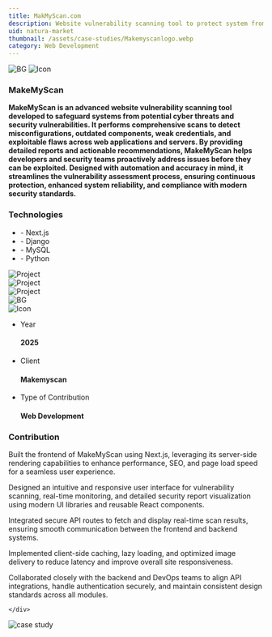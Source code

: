 ---
title: MakMyScan.com
description: Website vulnerability scanning tool to protect system from possible security threats and vulnerabilities .
uid: natura-market
thumbnail: /assets/case-studies/Makemyscanlogo.webp
category: Web Development
---

<PortfolioHeader media="/assets/case-studies/Makemyscanlogo.webp" />

<div className="container">
  <div data-aos="zoom-in">
    <div class="d-flex project-infos-wrap shadow-box mb-24">
      <img src="/assets/bg1.png" alt="BG" class="bg-img" />
      <img src="/assets/icons/icon2-2.png" alt="Icon" />
      <div class="project-details-info flex-1">
        <h3>MakeMyScan</h3>
        <p>
          <b>
            MakeMyScan is an advanced website vulnerability scanning tool
            developed to safeguard systems from potential cyber threats and
            security vulnerabilities. It performs comprehensive scans to detect
            misconfigurations, outdated components, weak credentials, and
            exploitable flaws across web applications and servers. By providing
            detailed reports and actionable recommendations, MakeMyScan helps
            developers and security teams proactively address issues before they
            can be exploited. Designed with automation and accuracy in mind, it
            streamlines the vulnerability assessment process, ensuring
            continuous protection, enhanced system reliability, and compliance
            with modern security standards.
          </b>
        </p>
      </div>
      <div class="project-details-info flex-1">
        <h3>Technologies</h3>
        <ul>
          <li>- Next.js</li>
          <li>- Django</li>
          <li>- MySQL</li>
          <li>- Python</li>
        </ul>
      </div>
    </div>
  </div>
  <div class="project-details-2-img mb-24" data-aos="zoom-in">
    <img src="/assets/case-studies/MakemyScan1.png" alt="Project" />
  </div>
  <div class="row mb-24">
    <div class="col-md-6" data-aos="zoom-in">
      <div class="project-details-3-img">
        <img src="/assets/case-studies/makemyscan2.png" alt="Project" />
      </div>
    </div>
    <div class="col-md-6" data-aos="zoom-in">
      <div class="project-details-3-img">
        <img src="/assets/case-studies/makemyscan3.png" alt="Project" />
      </div>
    </div>
  </div>
  <div data-aos="zoom-in">
    <div class="project-about-2 d-flex shadow-box mb-24">
      <img src="/assets/bg1.png" alt="BG" class="bg-img" />
      <div class="left-details">
        <img src="/assets/icons/icon3-2.png" alt="Icon" />
        <ul>
          <li>
            <p>Year</p>
            <h4>2025</h4>
          </li>
          <li>
            <p>Client</p>
            <h4>Makemyscan</h4>
          </li>
          <li>
            <p>Type of Contribution</p>
            <h4>Web Development</h4>
          </li>
        </ul>
      </div>
     <div class="right-details">
  <h3>Contribution</h3>
  <p>
    Built the frontend of MakeMyScan using Next.js, leveraging its server-side
    rendering capabilities to enhance performance, SEO, and page load speed for
    a seamless user experience.
  </p>
  <p>
    Designed an intuitive and responsive user interface for vulnerability
    scanning, real-time monitoring, and detailed security report visualization
    using modern UI libraries and reusable React components.
  </p>
  <p>
    Integrated secure API routes to fetch and display real-time scan results,
    ensuring smooth communication between the frontend and backend systems.
  </p>
  <p>
    Implemented client-side caching, lazy loading, and optimized image delivery
    to reduce latency and improve overall site responsiveness.
  </p>
  <p>
    Collaborated closely with the backend and DevOps teams to align API
    integrations, handle authentication securely, and maintain consistent design
    standards across all modules.
  </p>
</div>

    </div>

  </div>
</div>

<div className="project-details-img" data-aos="zoom-in">
  <img src="/assets/case-studies/makemyscan4.png" alt="case study" />
</div>

<PortfolioFooter />
